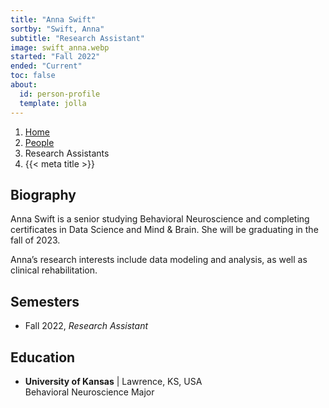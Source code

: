 ```yaml
---
title: "Anna Swift"
sortby: "Swift, Anna"
subtitle: "Research Assistant"
image: swift_anna.webp
started: "Fall 2022"
ended: "Current"
toc: false
about:
  id: person-profile
  template: jolla
---
```


```{=html}
<nav aria-label="breadcrumb">
  <ol class="breadcrumb">
    <li class="breadcrumb-item"><a href="../../index.html">Home</a></li>
    <li class="breadcrumb-item"><a href="../../people.html">People</a></li>
    <li class="breadcrumb-item active">Research Assistants</li>
    <li class="breadcrumb-item active" aria-current="page">{{< meta title >}}</li>
  </ol>
</nav>
```

:::{#person-profile}
## Biography
Anna Swift is a senior studying Behavioral Neuroscience and completing certificates in Data Science and Mind & Brain. She will be graduating in the fall of 2023. 

Anna's research interests include data modeling and analysis, as well as clinical rehabilitation. 

## Semesters
- Fall 2022, *Research Assistant*

## Education
- **University of Kansas** | Lawrence, KS, USA<br />
  Behavioral Neuroscience Major
:::
